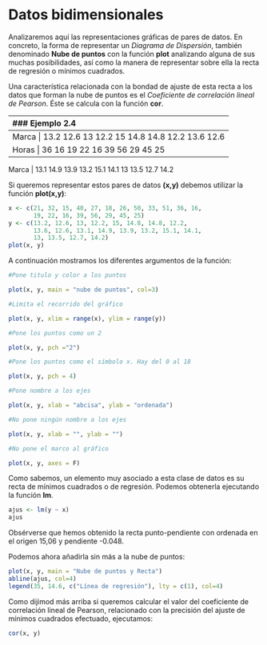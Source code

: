 
# Datos bidimensionales

Analizaremos aquí las representaciones gráficas de pares de datos. En concreto, la forma de representar un _Diagrama de Dispersión_, también denominado __Nube de puntos__ con la función __plot__ analizando alguna de sus muchas posibilidades, así como la manera de representar sobre ella la recta de regresión o mínimos cuadrados.

Una característica relacionada con la bondad de ajuste de esta recta a los datos que forman la nube de puntos es el _Coeficiente de correlación lineal de Pearson_. Éste se calcula con la función __cor__.

---
### Ejemplo 2.4

Tras preguntar a 20 personas con aficiones atléticas la marca que poseían en 100 metros lisos y las horas semanales que, por término medio, dedicaban a entrenar se obtuvieron los siguientes datos

Horas |  21     32     15     40     27     18     26     50     33     51 
--------------------------------------------------------------------------
Marca |  13.2  12.6    13    12.2   15    14.8    14.8   12.2   13.6   12.6

Horas |  36     16     19     22     16     39     56     29     45     25 
--------------------------------------------------------------------------
Marca |  13.1  14.9    13.9  13.2   15.1  14.1    13     13.5   12.7   14.2

Si queremos representar estos pares de datos __(x,y)__ debemos utilizar la función __plot(x,y)__:

```r
x <- c(21, 32, 15, 40, 27, 18, 26, 50, 33, 51, 36, 16,
       19, 22, 16, 39, 56, 29, 45, 25)
y <- c(13.2, 12.6, 13, 12.2, 15, 14.8, 14.8, 12.2, 
       13.6, 12.6, 13.1, 14.9, 13.9, 13.2, 15.1, 14.1, 
       13, 13.5, 12.7, 14.2)
plot(x, y)

```

A continuación mostramos los diferentes argumentos de la función:

```r
#Pone titulo y color a los puntos

plot(x, y, main = "nube de puntos", col=3)

```

```r
#Limita el recorrido del gráfico

plot(x, y, xlim = range(x), ylim = range(y))

```

```r
#Pone los puntos como un 2

plot(x, y, pch ="2")

```


```r
#Pone los puntos como el símbolo x. Hay del 0 al 18

plot(x, y, pch = 4)

```

```r
#Pone nombre a los ejes

plot(x, y, xlab = "abcisa", ylab = "ordenada")

```

```r
#No pone ningún nombre a los ejes

plot(x, y, xlab = "", ylab = "")

```

```r
#No pone el marco al gráfico

plot(x, y, axes = F)

```

Como sabemos, un elemento muy asociado a esta clase de datos es su recta de mínimos cuadrados o de regresión. Podemos obtenerla ejecutando la función __lm__. 

```r
ajus <- lm(y ~ x)
ajus

```
Obsérverse que hemos obtenido la recta punto-pendiente con ordenada en el origen 15,06 y pendiente -0.048.

Podemos ahora añadirla sin más a la nube de puntos:

```r
plot(x, y, main = "Nube de puntos y Recta")
abline(ajus, col=4)
legend(35, 14.6, c("Línea de regresión"), lty = c(1), col=4)


```

Como dijimod más arriba si queremos calcular el valor del coeficiente de correlación lineal de Pearson, relacionado con la precisión del ajuste de mínimos cuadrados efectuado, ejecutamos:

```r
cor(x, y)

```

